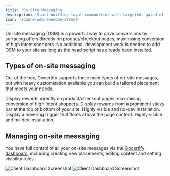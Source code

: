 ```yaml
---
title: 'On Site Messaging'
description: 'Start building loyal communities with targeted, gated offers.'
icon: 'square-web-awesome-stroke'
---
```


On-site messaging (OSM) is a powerful way to drive conversions by surfacing offers directly on product/checkout pages, maximising conversion of high intent shoppers.
No additional development work is needed to add OSM to your site as long as the [head script](section/gettingStarted/integrateOnSite) has already been installed.

## Types of on-site messaging
Out of the box, Gocertify supports three main types of on-site messages, but with heavy customisation available you can build a tailored placement that meets your needs.

<CardGroup cols={3}>
  <Card title="In-line" href="/section/promoteOffers/inlinePlacementOSM" img="/images/osm/inlinePlacementOSM.png">
    Display rewards directly on product/checkout pages, maximising conversion of high intent shoppers.
  </Card>
  <Card title="Sticky Bar" href="/section/promoteOffers/stickyBarOSM" img="/images/osm/stickyBarOSM.png">
    Display rewards from a prominent sticky bar at the top or bottom of your site. Highly visible and no-dev installation.
  </Card>
  <Card title="Floating Button" href="/section/promoteOffers/floatingButtonOSM" img="/images/osm/floatingButtonOSM.png">
    Display a hovering trigger that floats above the page content. Highly visible and no-dev installation.
  </Card>
</CardGroup>

## Managing on-site messaging

You have full control of all your on-site messages via the [Gocertify dashboard](https://secure.gocertify.me/dashboard), including creating new placements, editing content and setting visibility rules.

<Frame>
<img
    className="block dark:hidden"
    src="/images/other/Dashboard-OSM.png"
    alt="Client Dashboard Screenshot"
    />
    <img
    className="hidden dark:block"
    src="/images/other/Dashboard-OSM.png"
    alt="Client Dashboard Screenshot"
/>
</Frame>
